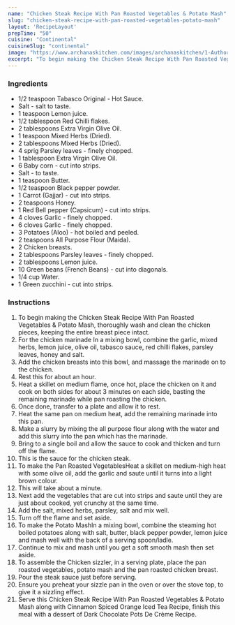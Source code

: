 ---
name: "Chicken Steak Recipe With Pan Roasted Vegetables & Potato Mash"
slug: "chicken-steak-recipe-with-pan-roasted-vegetables-potato-mash"
layout: 'RecipeLayout'
prepTime: "50"
cuisine: "Continental"
cuisineSlug: "continental"
image: "https://www.archanaskitchen.com/images/archanaskitchen/1-Author/sneha-archanaskitchen.com/Chicken_Steak_Recipe_With_Pan_Roasted_Vegetables__Potato_Mash__1600.jpg"
excerpt: "To begin making the Chicken Steak Recipe With Pan Roasted Vegetables  Potato Mash, thoroughly wash and clean the chicken pieces, keeping the entire breast piece intact"
---

### Ingredients

- 1/2 teaspoon Tabasco Original - Hot Sauce.
- Salt - salt to taste.
- 1 teaspoon Lemon juice.
- 1/2 tablespoon Red Chilli flakes.
- 2 tablespoons Extra Virgin Olive Oil.
- 1 teaspoon Mixed Herbs (Dried).
- 2 tablespoons Mixed Herbs (Dried).
- 4 sprig Parsley leaves - finely chopped.
- 1 tablespoon Extra Virgin Olive Oil.
- 6 Baby corn - cut into strips.
- Salt - to taste.
- 1 teaspoon Butter.
- 1/2 teaspoon Black pepper powder.
- 1 Carrot (Gajjar) - cut into strips.
- 2 teaspoons Honey.
- 1 Red Bell pepper (Capsicum) - cut into strips.
- 4 cloves Garlic - finely chopped.
- 6 cloves Garlic - finely chopped.
- 3 Potatoes (Aloo) - hot boiled and peeled.
- 2 teaspoons All Purpose Flour (Maida).
- 2 Chicken breasts.
- 2 tablespoons Parsley leaves - finely chopped.
- 2 tablespoons Lemon juice.
- 10 Green beans (French Beans) - cut into diagonals.
- 1/4 cup Water.
- 1 Green zucchini - cut into strips.

### Instructions

1. To begin making the Chicken Steak Recipe With Pan Roasted Vegetables & Potato Mash, thoroughly wash and clean the chicken pieces, keeping the entire breast piece intact.
1. For the chicken marinade In a mixing bowl, combine the garlic, mixed herbs, lemon juice, olive oil, tabasco sauce, red chilli flakes, parsley leaves, honey and salt.
1. Add the chicken breasts into this bowl, and massage the marinade on to the chicken.
1. Rest this for about an hour.
1. Heat a skillet on medium flame, once hot, place the chicken on it and cook on both sides for about 3 minutes on each side, basting the remaining marinade while pan roasting the chicken.
1. Once done, transfer to a plate and allow it to rest.
1. Heat the same pan on medium heat, add the remaining marinade into this pan.
1. Make a slurry by mixing the all purpose flour along with the water and add this slurry into the pan which has the marinade.
1. Bring to a single boil and allow the sauce to cook and thicken and turn off the flame.
1. This is the sauce for the chicken steak.
1. To make the Pan Roasted VegetablesHeat a skillet on medium-high heat with some olive oil, add the garlic and saute until it turns into a light brown colour.
1. This will take about a minute.
1. Next add the vegetables that are cut into strips and saute until they are just about cooked, yet crunchy at the same time.
1. Add the salt, mixed herbs, parsley, salt and  mix well.
1. Turn off the flame and set aside.
1. To make the Potato MashIn a mixing bowl, combine the steaming hot boiled potatoes along with salt, butter, black pepper powder, lemon juice and mash well with the back of a serving spoon/ladle.
1. Continue to mix and mash until you get a soft smooth mash then set aside.
1. To assemble the Chicken sizzler, in a serving plate, place the pan roasted vegetables, potato mash and the pan roasted chicken breast.
1. Pour the steak sauce just before serving.
1.  Ensure you preheat your sizzle pan in the oven or over the stove top, to give it a sizzling effect.
1. Serve this Chicken Steak Recipe With Pan Roasted Vegetables & Potato Mash along with Cinnamon Spiced Orange Iced Tea Recipe, finish this meal with a dessert of Dark Chocolate Pots De Crème Recipe.
